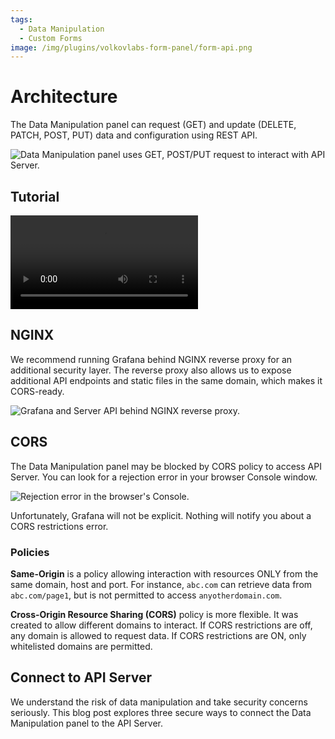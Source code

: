 ```yaml
---
tags:
  - Data Manipulation
  - Custom Forms
image: /img/plugins/volkovlabs-form-panel/form-api.png
---
```



# Architecture

The Data Manipulation panel can request (GET) and update (DELETE, PATCH, POST, PUT) data and configuration using REST API.

<Image
  title="Data Manipulation panel uses GET, POST/PUT request to interact with API Server."
  src="/img/plugins/volkovlabs-form-panel/form-api.png"
/>

## Tutorial

<Video
  src="https://www.youtube.com/embed/SHN2S-dRIEM"
  title="How to Manipulate Data using Grafana dashboard."
/>

## NGINX

We recommend running Grafana behind NGINX reverse proxy for an additional security layer. The reverse proxy also allows us to expose additional API endpoints and static files in the same domain, which makes it CORS-ready.

<Image
  title="Grafana and Server API behind NGINX reverse proxy."
  src="/img/plugins/volkovlabs-form-panel/form-nginx-api.png"
/>

## CORS

The Data Manipulation panel may be blocked by CORS policy to access API Server. You can look for a rejection error in your browser Console window.

<Image
  title="Rejection error in the browser's Console."
  src="/img/plugins/volkovlabs-form-panel/cors.png"
/>

Unfortunately, Grafana will not be explicit. Nothing will notify you about a CORS restrictions error.

### Policies

**Same-Origin** is a policy allowing interaction with resources ONLY from the same domain, host and port. For instance, `abc.com` can retrieve data from `abc.com/page1`, but is not permitted to access `anyotherdomain.com`.

**Cross-Origin Resource Sharing (CORS)** policy is more flexible. It was created to allow different domains to interact. If CORS restrictions are off, any domain is allowed to request data. If CORS restrictions are ON, only whitelisted domains are permitted.

## Connect to API Server

We understand the risk of data manipulation and take security concerns seriously. This blog post explores three secure ways to connect the Data Manipulation panel to the API Server.

<BlogPost
  href="/blog/how-to-connect-the-data-manipulation-plugin-for-grafana-to-api-server-1abe5f60c904"
  title="How to connect the Data Manipulation plugin for Grafana to API Server."
  src="/img/blog/2022-06-12-data-manipulation-api/banner.png"
/>
